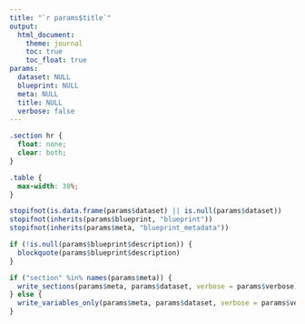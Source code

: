 ```yaml
---
title: "`r params$title`"
output: 
  html_document:
    theme: journal
    toc: true
    toc_float: true
params:
  dataset: NULL
  blueprint: NULL
  meta: NULL
  title: NULL
  verbose: false
---
```


```css
.section hr {
  float: none;
  clear: both;
}

.table {
  max-width: 38%;
}
```

```r
stopifnot(is.data.frame(params$dataset) || is.null(params$dataset))
stopifnot(inherits(params$blueprint, "blueprint")) 
stopifnot(inherits(params$meta, "blueprint_metadata"))
```

```r
if (!is.null(params$blueprint$description)) {
  blockquote(params$blueprint$description)
}

if ("section" %in% names(params$meta)) {
  write_sections(params$meta, params$dataset, verbose = params$verbose)
} else {
  write_variables_only(params$meta, params$dataset, verbose = params$verbose)
}
```


